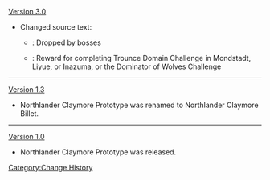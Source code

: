 [[Version 3.0]]
* Changed source text:
** {{Color|Old}}: Dropped by bosses
** {{Color|New}}: Reward for completing Trounce Domain Challenge in Mondstadt, Liyue, or Inazuma, or the Dominator of Wolves Challenge
----
[[Version 1.3]]
* Northlander Claymore Prototype was renamed to Northlander Claymore Billet.
----
[[Version 1.0]]
* Northlander Claymore Prototype was released.
<noinclude>[[Category:Change History]]</noinclude>